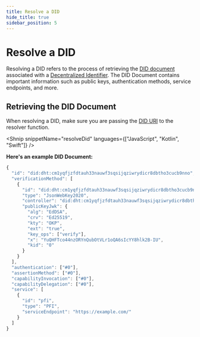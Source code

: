 ```yaml
---
title: Resolve a DID
hide_title: true
sidebar_position: 5
---
```



# Resolve a DID

Resolving a DID refers to the process of retrieving the [DID document](/docs/web5/decentralized-identifiers/did_documents) associated with a [Decentralized Identifier](/docs/web5/decentralized-identifiers/what-are-dids). The DID Document contains important information such as public keys, authentication methods, service endpoints, and more.

## Retrieving the DID Document

When resolving a DID, make sure you are passing the [DID URI](/docs/web5/decentralized-identifiers/how-to-create-did#diddht) to the resolver function.

<Shnip snippetName="resolveDid" languages={["JavaScript", "Kotlin", "Swift"]} />

**Here's an example DID Document:**

```javascript
{
  "id": "did:dht:cm1yqfjzfdtauh33nauwf3sqsijqziwrydicr8dbtho3cucb9nno",
  "verificationMethod": [
    {
      "id": "did:dht:cm1yqfjzfdtauh33nauwf3sqsijqziwrydicr8dbtho3cucb9nno#0",
      "type": "JsonWebKey2020",
      "controller": "did:dht:cm1yqfjzfdtauh33nauwf3sqsijqziwrydicr8dbtho3cucb9nno",
      "publicKeyJwk": {
        "alg": "EdDSA",
        "crv": "Ed25519",
        "kty": "OKP",
        "ext": "true",
        "key_ops": ["verify"],
        "x": "YuQHFTco44nzORYnQubOtVLr1oQA6sIcYY8hlk2B-IU",
        "kid": "0"
      }
    }
  ],
  "authentication": ["#0"],
  "assertionMethod": ["#0"],
  "capabilityInvocation": ["#0"],
  "capabilityDelegation": ["#0"],
  "service": [
    {
      "id": "pfi",
      "type": "PFI",
      "serviceEndpoint": "https://example.com/"
    }
  ]
}
```
